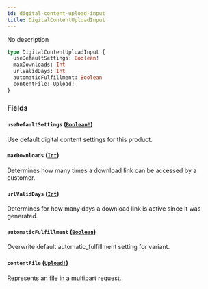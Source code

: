 ```yaml
---
id: digital-content-upload-input
title: DigitalContentUploadInput
---
```


No description

```graphql
type DigitalContentUploadInput {
  useDefaultSettings: Boolean!
  maxDownloads: Int
  urlValidDays: Int
  automaticFulfillment: Boolean
  contentFile: Upload!
}
```

### Fields

#### `useDefaultSettings` ([`Boolean!`](/developer/api-reference/scalars/boolean.mdx))

Use default digital content settings for this product.

#### `maxDownloads` ([`Int`](/developer/api-reference/scalars/int.mdx))

Determines how many times a download link can be accessed by a customer.

#### `urlValidDays` ([`Int`](/developer/api-reference/scalars/int.mdx))

Determines for how many days a download link is active since it was generated.

#### `automaticFulfillment` ([`Boolean`](/developer/api-reference/scalars/boolean.mdx))

Overwrite default automatic_fulfillment setting for variant.

#### `contentFile` ([`Upload!`](/developer/api-reference/scalars/upload.mdx))

Represents an file in a multipart request.
